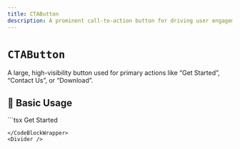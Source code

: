 ```yaml
---
title: CTAButton
description: A prominent call-to-action button for driving user engagement or conversion.
---
```



# `CTAButton`

A large, high-visibility button used for primary actions like “Get Started”, “Contact Us”, or “Download”.

<Divider />

## 🚀 Basic Usage

<CodeBlockWrapper language="tsx">
  ```tsx
  <CTAButton href="/get-started">
    Get Started
  </CTAButton>

```
</CodeBlockWrapper>
<Divider />
```
